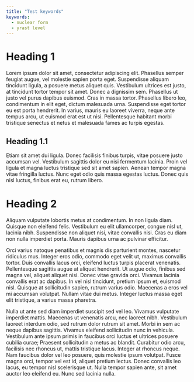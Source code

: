 ```yaml
---
title: "Test keywords"
keywords:
  - nuclear form
  - yrast level
---
```



# Heading 1

Lorem ipsum dolor sit amet, consectetur adipiscing elit. Phasellus semper feugiat augue, vel molestie sapien porta eget. Suspendisse aliquam tincidunt ligula, a posuere metus aliquet quis. Vestibulum ultrices est justo, at tincidunt tortor tempor sit amet. Donec a dignissim sem. Phasellus ut justo vel purus dapibus euismod. Cras in massa tortor. Phasellus libero leo, condimentum in elit eget, dictum malesuada urna. Suspendisse eget tortor eu est porta hendrerit. In varius, mauris eu laoreet viverra, neque ante tempus arcu, ut euismod erat est ut nisi. Pellentesque habitant morbi tristique senectus et netus et malesuada fames ac turpis egestas.

## Heading 1.1

Etiam sit amet dui ligula. Donec facilisis finibus turpis, vitae posuere justo accumsan vel. Vestibulum sagittis dolor eu nisi fermentum lacinia. Proin vel ligula et magna luctus tristique sed sit amet sapien. Aenean tempor magna vitae fringilla luctus. Nunc eget odio quis massa egestas luctus. Donec quis nisl luctus, finibus erat eu, rutrum libero.

# Heading 2

Aliquam vulputate lobortis metus at condimentum. In non ligula diam. Quisque non eleifend felis. Vestibulum eu elit ullamcorper, congue nisl ut, lacinia nibh. Suspendisse non aliquet nisi, vitae convallis nisi. Cras eu diam non nulla imperdiet porta. Mauris dapibus urna ac pulvinar efficitur.

Orci varius natoque penatibus et magnis dis parturient montes, nascetur ridiculus mus. Integer eros odio, commodo eget velit ut, maximus convallis tortor. Duis convallis lacus orci, eleifend luctus turpis placerat venenatis. Pellentesque sagittis augue at aliquet hendrerit. Ut augue odio, finibus sed magna vel, aliquet aliquet nisi. Donec vitae gravida orci. Vivamus lacinia convallis erat ac dapibus. In vel nisl tincidunt, pretium ipsum et, euismod nisl. Quisque at sollicitudin sapien, rutrum varius odio. Maecenas a eros vel mi accumsan volutpat. Nullam vitae dui metus. Integer luctus massa eget elit tristique, a varius massa pharetra.

Nulla ut ante sed diam imperdiet suscipit sed vel leo. Vivamus vulputate imperdiet mattis. Maecenas ut venenatis arcu, nec laoreet nibh. Vestibulum laoreet interdum odio, sed rutrum dolor rutrum sit amet. Morbi in sem ac neque dapibus sagittis. Vivamus eleifend sollicitudin nunc in vehicula. Vestibulum ante ipsum primis in faucibus orci luctus et ultrices posuere cubilia curae; Praesent sollicitudin a metus ac blandit. Curabitur odio arcu, facilisis nec rhoncus ut, mattis tristique lacus. Integer at rhoncus neque. Nam faucibus dolor vel leo posuere, quis molestie ipsum volutpat. Fusce magna orci, tempor vel est id, aliquet pretium lectus. Donec convallis leo lacus, eu tempor nisl scelerisque ut. Nulla tempor sapien ante, sit amet auctor leo eleifend eu. Nunc sed lacinia nulla.